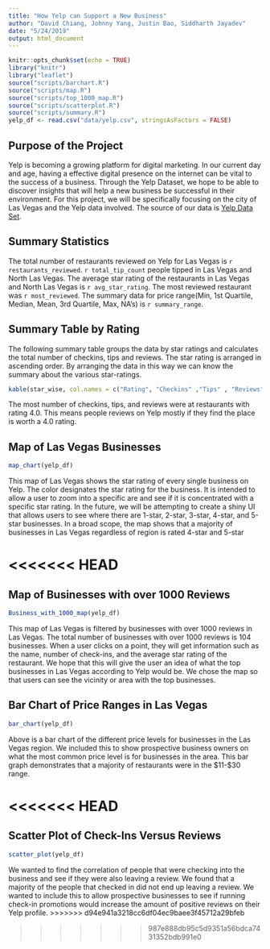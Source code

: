 ```yaml
---
title: "How Yelp can Support a New Business"
author: "David Chiang, Johnny Yang, Justin Bao, Siddharth Jayadev"
date: "5/24/2019"
output: html_document
---
```


```r
knitr::opts_chunk$set(echo = TRUE)
library("knitr")
library("leaflet")
source("scripts/barchart.R")
source("scripts/map.R")
source("scripts/top_1000_map.R")
source("scripts/scatterplot.R")
source("scripts/summary.R")
yelp_df <- read.csv("data/yelp.csv", stringsAsFactors = FALSE)
```

## Purpose of the Project
Yelp is becoming a growing platform for digital marketing. In our current day
and age, having a effective digital presence on the internet can be vital to the
success of a business. Through the Yelp Dataset, we hope to be able to discover
insights that will help a new business be successful in their environment. For 
this project, we will be specifically focusing on the city of Las Vegas and the 
Yelp data involved. The source of our data is
[Yelp Data Set](https://www.yelp.com/dataset/challenge).

## Summary Statistics 
The total number of restaurants reviewed on Yelp for Las Vegas is `r restaurants_reviewed`. `r total_tip_count` people tipped in Las Vegas and North Las Vegas. The average star rating of the restaurants in Las Vegas and North Las Vegas is `r avg_star_rating`. The most reviewed restaurant was `r most_reviewed`. The summary data for price range(Min, 1st Quartile, Median, Mean, 3rd Quartile, Max, NA's) is `r summary_range`.

## Summary Table by Rating

The following summary table groups the data by star ratings and calculates the total number of checkins, tips and reviews. The star rating is arranged in ascending order. By arranging the data in this way we can know the summary about the various star-ratings.

```r
kable(star_wise, col.names = c("Rating", "Checkins" ,"Tips" , "Reviews"))
```

The most number of checkins, tips, and reviews were at restaurants with rating 4.0. This means people reviews on Yelp mostly if they find the place is worth a 4.0 rating.

## Map of Las Vegas Businesses
```r
map_chart(yelp_df)
```
This map of Las Vegas shows the star rating of every single business on Yelp.
The color designates the star rating for the business. It is intended to allow 
a user to zoom into a specific are and see if it is concentrated with a specific star rating. In the future, we will be attempting to create a shiny UI that 
allows users to see where there are 1-star, 2-star, 3-star, 4-star, and 5-star businesses. In a broad scope, the map shows that a majority of businesses in 
Las Vegas regardless of region is rated 4-star and 5-star

<<<<<<< HEAD
=======
## Map of Businesses with over 1000 Reviews
```r
Business_with_1000_map(yelp_df)
```
This map of Las Vegas is filtered by businesses with over 1000 reviews in
Las Vegas. The total number of businesses with over 1000 reviews is 
104 businesses. When a user clicks on a point, they will get information such as 
the name, number of check-ins, and the average star rating of the restaurant. 
We hope that this will give the user an idea of what the top businesses in 
Las Vegas according to Yelp would be.  We chose the map so that users can see the vicinity or area with the top businesses. 

## Bar Chart of Price Ranges in Las Vegas
```r
bar_chart(yelp_df)
```

Above is a bar chart of the different price levels for businesses in the Las
Vegas region. We included this to show prospective business owners on what 
the most common price level is for businesses in the area. This bar graph 
demonstrates that a majority of restaurants were in the $11-$30 range.

<<<<<<< HEAD
=======
## Scatter Plot of Check-Ins Versus Reviews
```r
scatter_plot(yelp_df)
```

We wanted to find the correlation of people that were checking into the business
and see if they were also leaving a review. We found that a majority of the
people that checked in did not end up leaving a review. We wanted to include 
this to allow prospective businesses to see if running check-in promotions 
would increase the amount of positive reviews on their Yelp profile.
>>>>>>> d94e941a3218cc6df04ec9baee3f45712a29bfeb


>>>>>>> 987e888db95c5d9351a56bdca7431352bdb991e0
